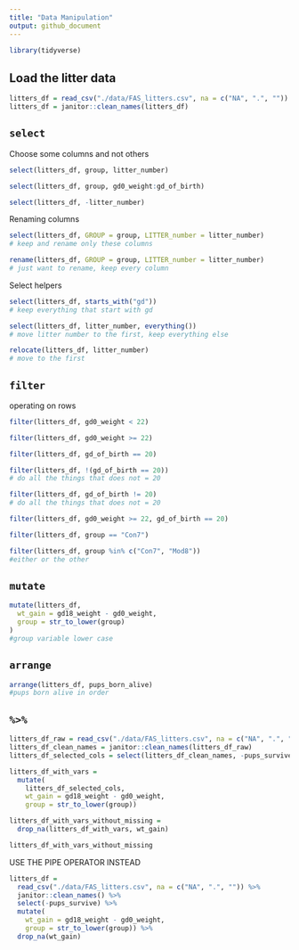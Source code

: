 ```yaml
---
title: "Data Manipulation"
output: github_document
---
```


```r
library(tidyverse)
```

## Load the litter data

```r
litters_df = read_csv("./data/FAS_litters.csv", na = c("NA", ".", ""))
litters_df = janitor::clean_names(litters_df)
```

## `select`

Choose some columns and not others

```r
select(litters_df, group, litter_number)
```

```r
select(litters_df, group, gd0_weight:gd_of_birth)
```

```r
select(litters_df, -litter_number)
```

Renaming columns

```r
select(litters_df, GROUP = group, LITTER_number = litter_number)
# keep and rename only these columns
```

```r
rename(litters_df, GROUP = group, LITTER_number = litter_number)
# just want to rename, keep every column
```

Select helpers
```r
select(litters_df, starts_with("gd"))
# keep everything that start with gd
```

```r
select(litters_df, litter_number, everything())
# move litter number to the first, keep everything else
```

```r
relocate(litters_df, litter_number)
# move to the first
```

## `filter`

operating on rows

```r
filter(litters_df, gd0_weight < 22)
```

```r
filter(litters_df, gd0_weight >= 22)
```

```r
filter(litters_df, gd_of_birth == 20)
```

```r
filter(litters_df, !(gd_of_birth == 20))
# do all the things that does not = 20
```

```r
filter(litters_df, gd_of_birth != 20)
# do all the things that does not = 20
```

```r
filter(litters_df, gd0_weight >= 22, gd_of_birth == 20)
```

```r
filter(litters_df, group == "Con7")
```

```r
filter(litters_df, group %in% c("Con7", "Mod8"))
#either or the other
```

## `mutate`

```r
mutate(litters_df,
  wt_gain = gd18_weight - gd0_weight,
  group = str_to_lower(group)
)
#group variable lower case
```

## `arrange`

```r
arrange(litters_df, pups_born_alive)
#pups born alive in order
```

##  `%>%`
```r
litters_df_raw = read_csv("./data/FAS_litters.csv", na = c("NA", ".", ""))
litters_df_clean_names = janitor::clean_names(litters_df_raw)
litters_df_selected_cols = select(litters_df_clean_names, -pups_survive)

litters_df_with_vars = 
  mutate(
    litters_df_selected_cols, 
    wt_gain = gd18_weight - gd0_weight,
    group = str_to_lower(group))

litters_df_with_vars_without_missing = 
  drop_na(litters_df_with_vars, wt_gain)

litters_df_with_vars_without_missing
```

USE THE PIPE OPERATOR INSTEAD

```r
litters_df = 
  read_csv("./data/FAS_litters.csv", na = c("NA", ".", "")) %>%
  janitor::clean_names() %>% 
  select(-pups_survive) %>% 
  mutate(
    wt_gain = gd18_weight - gd0_weight,
    group = str_to_lower(group)) %>% 
  drop_na(wt_gain)
```














